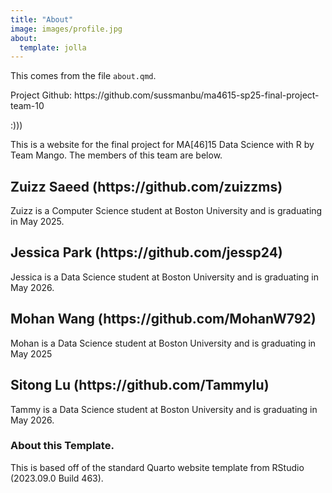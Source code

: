 ```yaml
---
title: "About"
image: images/profile.jpg
about:
  template: jolla
---
```



This comes from the file `about.qmd`.


Project Github:
https://github.com/sussmanbu/ma4615-sp25-final-project-team-10

:)))

This is a website for the final project for MA[46]15 Data Science with R by Team Mango.
The members of this team are below.

## Zuizz Saeed (https://github.com/zuizzms)

Zuizz is a Computer Science student at Boston University and is graduating in May 2025.

## Jessica Park (https://github.com/jessp24)

Jessica is a Data Science student at Boston University and is graduating in May 2026.

## Mohan Wang (https://github.com/MohanW792)

Mohan is a Data Science student at Boston University and is graduating in May 2025

## Sitong Lu (https://github.com/Tammylu)
Tammy is a Data Science student at Boston University and is graduating in May 2026.

<!-- Please leave in the information below -->

### About this Template.

This is based off of the standard Quarto website template from RStudio (2023.09.0 Build 463).
